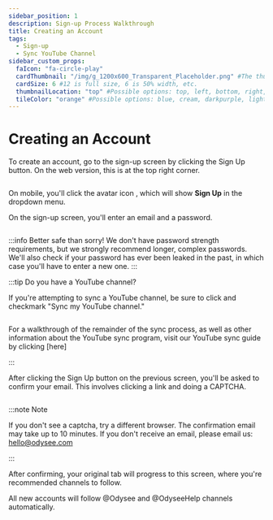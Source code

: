 ---
sidebar_position: 1
description: Sign-up Process Walkthrough
title: Creating an Account
tags:
  - Sign-up
  - Sync YouTube Channel 
sidebar_custom_props:
  faIcon: "fa-circle-play"
  cardThumbnail: "/img/g_1200x600_Transparent_Placeholder.png" #The thumbnail on the category card.
  cardSize: 6 #12 is full size, 6 is 50% width, etc.
  thumbnailLocation: "top" #Possible options: top, left, bottom, right, none
  tileColor: "orange" #Possible options: blue, cream, darkpurple, lightpurple, mauve, orange, pink, none
---

# Creating an Account

To create an account, go to the sign-up screen by clicking the <PrimaryOdyseeButton url="https://odysee.com/$/signup">Sign Up</PrimaryOdyseeButton> button. On the web version, this is at the top right corner.

<Image img="/img/en/category-basics1.png"/>

On mobile, you'll click the avatar icon <OdyseeButtonRound ><OdyseeIcon type="person"/></OdyseeButtonRound>, which will show <OdyseeIcon type="key"/> **Sign Up** in the dropdown menu.

On the sign-up screen, you'll enter an email and a password. 

<Image img="/img/en/category-basics2.png"/>

:::info Better safe than sorry!
We don't have password strength requirements, but we strongly recommend longer, complex passwords. We'll also check if your password has ever been leaked in the past, in which case you'll have to enter a new one.
:::

:::tip Do you have a YouTube channel?

If you're attempting to sync a YouTube channel, be sure to click and checkmark "Sync my YouTube channel."

<Image img="/img/en/category-basics3.png"/>

For a walkthrough of the remainder of the sync process, as well as other information about the YouTube sync program, visit our YouTube sync guide by clicking [here]

:::

After clicking the <PrimaryOdyseeButton url="https://odysee.com/$/signup">Sign Up</PrimaryOdyseeButton> button on the previous screen, you'll be asked to confirm your email. This involves clicking a link and doing a CAPTCHA.

<Image img="/img/en/category-basics4.png"/>

:::note Note

If you don't see a captcha, try a different browser. The confirmation email may take up to 10 minutes. If you don't receive an email, please email us: hello@odysee.com

:::

After confirming, your original tab will progress to this screen, where you're recommended channels to follow.

All new accounts will follow @Odysee and @OdyseeHelp channels automatically.
